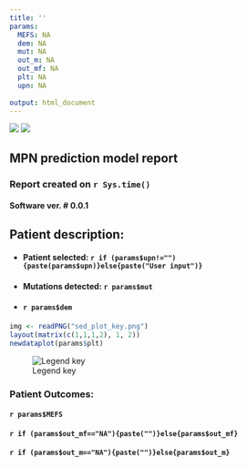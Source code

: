 ```yaml
---
title: ''
params:
  MEFS: NA
  dem: NA
  mut: NA
  out_m: NA
  out_mf: NA
  plt: NA
  upn: NA
  
output: html_document
---
```

![](sanger_logo.png)
![](line.png)

## MPN prediction model report


### Report created on `r Sys.time()`

#### Software ver. # 0.0.1

## Patient description:

#######

* #### Patient selected: `r if (params$upn!=""){paste(params$upn)}else{paste("User input")}`

* #### Mutations detected: `r params$mut`

* #### `r params$dem`



```r

img <- readPNG("sed_plot_key.png")
layout(matrix(c(1,1,1,2), 1, 2))
newdataplot(params$plt)


```
![Legend key](sed_plot_key.png) 

### Patient Outcomes:

#### `r params$MEFS`

#### `r if (params$out_mf=="NA"){paste("")}else{params$out_mf}`
#### `r if (params$out_m=="NA"){paste("")}else{params$out_m}`



